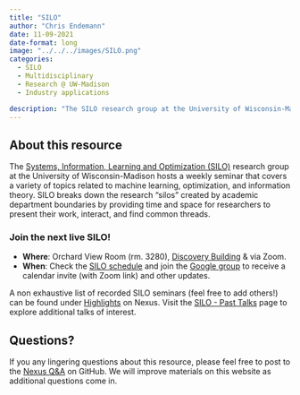 ```yaml
---
title: "SILO"
author: "Chris Endemann"
date: 11-09-2021
date-format: long
image: "../../../images/SILO.png"
categories:
  - SILO
  - Multidisciplinary
  - Research @ UW-Madison
  - Industry applications

description: "The SILO research group at the University of Wisconsin-Madison hosts a weekly seminar that covers a variety of topics related to machine learning, optimization, and information theory"
---
```

## About this resource
The [Systems, Information, Learning and Optimization (SILO)](https://silo.wisc.edu/) research group at the University of Wisconsin-Madison hosts a weekly seminar that covers a variety of topics related to machine learning, optimization, and information theory. SILO breaks down the research “silos” created by academic department boundaries by providing time and space for researchers to present their work, interact, and find common threads.

### Join the next live SILO!
* **Where**: Orchard View Room (rm. 3280), [Discovery Building](https://www.map.wisc.edu/?initObj=0212) & via Zoom. 
* **When**: Check the [SILO schedule](https://silo.wisc.edu/upcoming-talks/) and join the [Google group](https://groups.google.com/a/g-groups.wisc.edu/g/silo/) to receive a calendar invite (with Zoom link) and other updates. 

A non exhaustive list of recorded SILO seminars (feel free to add others!) can be found under [Highlights](https://uw-madison-datascience.github.io/ML-X-Nexus/Applications/Highlights/SILO/) on Nexus. Visit the [SILO - Past Talks](https://silo.wisc.edu/past-talks/) page to explore additional talks of interest.

## Questions?
If you any lingering questions about this resource, please feel free to post to the [Nexus Q&A](https://github.com/UW-Madison-DataScience/ML-X-Nexus/discussions/categories/q-a) on GitHub. We will improve materials on this website as additional questions come in.
